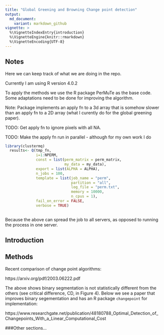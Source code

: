 ```yaml
---
title: "Global Greening and Browning Change point detection"
output:
  md_document:
    variant: markdown_github
vignette: >
  %\VignetteIndexEntry{introduction}
  %\VignetteEngine{knitr::rmarkdown}
  %\VignetteEncoding{UTF-8}
---
```


## Notes

Here we can keep track of what we are doing in the repo. 

Currently I am using R version 4.0.2

To apply the methods we use the R package PerMuTe as the base code. Some adaptations
need to be done for improving the algorithm. 

Note: Package implements an apply fn to a 3d array that is somehow slower than an 
apply fn to a 2D array (what I curently do for the global greening paper). 

TODO: Get apply fn to ignore pixels with all NA. 

TODO: Make the apply fn run in parallel - although for my own work I do 

```r

library(clustermq)
  results<- Q(tmp_fn, 
              i=1:NPERM, 
              const = list(perm_matrix = perm_matrix, 
                           my_data = my_data),
              export = list(ALPHA = ALPHA), 
              n_jobs = 100, 
              template = list(job_name = "perm", 
                              partition = "all", 
                              log_file = "perm.txt",
                              memory = 10000,
                              n_cpus = 1),
              fail_on_error = FALSE, 
              verbose = TRUE)
              
```

Because the above can spread the job to all servers, as opposed to running the 
process in one server. 

## Introduction

## Methods  

Recent comparison of change point algorithms:

https://arxiv.org/pdf/2003.06222.pdf

The above shows binary segmentation is not statistically different from the 
others (see critical difference, CD, in Figure 4). Below we see a paper that 
improves binary segementation and has an R package `changepoint` for implementation:

https://www.researchgate.net/publication/48180788_Optimal_Detection_of_Changepoints_With_a_Linear_Computational_Cost


###Other sections...
